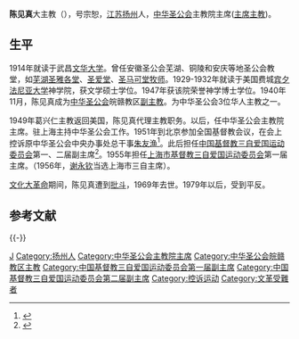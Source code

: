 '''陈见真'''大主教（{{bd|1894年||1969年|catIdx=Chen陳}}），号宗恕，[[江苏|江苏]][[扬州|扬州]]人，[[中华圣公会|中华圣公会]]主教院主席([[主席主教|主席主教]])。

== 生平 ==
1914年就读于武昌[[华中大学|文华大学]]。曾任安徽圣公会芜湖、铜陵和安庆等地圣公会教堂，如[[芜湖|芜湖]][[圣雅各堂|圣雅各堂]]、[[圣爱堂|圣爱堂]]、[[圣马可堂|圣马可堂]][[牧师|牧师]]。1929-1932年就读于美国费城[[宾夕法尼亚大学|宾夕法尼亚大学]]神学院，获文学硕士学位。1947年获该院荣誉神学博士学位。1940年11月，陈见真成为[[中华圣公会|中华圣公会]]皖赣教区[[副主教|副主教]]。为中华圣公会3位华人主教之一。

1949年葛兴仁主教返回美国，陈见真代理主教职务。以后，任中华圣公会主教院主席。驻上海主持中华圣公会工作。1951年到北京参加全国基督教会议，在会上控诉原中华圣公会中央办事处总干事[[朱友渔|朱友渔]]<ref>{{Cite web |url=http://libproject.hkbu.edu.hk/trsimage/christian/er00484m.pdf |title=1951年《新华时事丛刊》 |accessdate=2007-09-29 |archive-date=2007-09-27 |archive-url=https://web.archive.org/web/20070927224123/http://libproject.hkbu.edu.hk/trsimage/christian/er00484m.pdf |dead-url=no }}</ref>。此后担任[[中国基督教三自爱国运动委员会|中国基督教三自爱国运动委员会]]第一、二届副主席<ref>{{Cite web |url=http://www.shtong.gov.cn/newsite/node2/node2245/node75195/node75204/node75304/node75318/userobject1ai92062.html |title=上海宗教志 >> 第五编基督教 >> 第二章团体 >> 第五节　在沪全国性团体 |accessdate=2019-04-20 |archive-date=2019-04-15 |archive-url=https://web.archive.org/web/20190415050740/http://www.shtong.gov.cn/Newsite/node2/node2245/node75195/node75204/node75304/node75318/userobject1ai92062.html |dead-url=no }}</ref>。1955年担任[[上海市基督教三自爱国运动委员会|上海市基督教三自爱国运动委员会]]第一届主席。（1956年，[[谢永钦|谢永钦]]当选上海市三自主席）。

[[文化大革命|文化大革命]]期间，陈见真遭到[[批斗|批斗]]，1969年去世。1979年以后，受到平反。

== 参考文献 ==
{{Reflist}}

{{-}}
{{中国圣公宗主教}}
{{Navboxes
| title  = 陈见真在[[中国基督教三自爱国运动委员会|中国基督教三自爱国运动委员会]]的职务
| list1  =
{{中国基督教三自爱国运动委员会第一届委员会}}
{{中国基督教三自爱国运动委员会第二届委员会}}
}}

{{Authority control}}
{{DEFAULTSORT:Chen陳}}
[[Category:陈姓|J]]
[[Category:扬州人|Category:扬州人]]
[[Category:中华圣公会主教院主席|Category:中华圣公会主教院主席]]
[[Category:中华圣公会皖赣教区主教|Category:中华圣公会皖赣教区主教]]
[[Category:中国基督教三自爱国运动委员会第一届副主席|Category:中国基督教三自爱国运动委员会第一届副主席]]
[[Category:中国基督教三自爱国运动委员会第二届副主席|Category:中国基督教三自爱国运动委员会第二届副主席]]
[[Category:控诉运动|Category:控诉运动]]
[[Category:文革受難者|Category:文革受難者]]